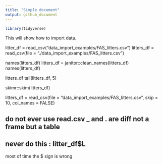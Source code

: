```yaml
---
title: "Simple document"
output: github_document
---
```


```r
library(tidyverse)
```

This will show how to import data.

litter_df = read_csv("data_import_examples/FAS_litters.csv")
litters_df = read_csv(file = "./data_import_examples/FAS_litters.csv")

names(litters_df)
litters_df = janitor::clean_names(litters_df)
names(litters_df)

litters_df
tail(litters_df, 5)

skimr::skim(litters_df)

litters_df = 
    read_csv(file = "data_import_examples/FAS_litters.csv",
    skip = 10, col_names = FALSE)
    

## do not ever use read.csv _ and . are diff not a frame but a table
## never do this : litter_df$L
most of time the $ sign is wrong 

